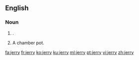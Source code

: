 {{also|Jerry}}
==English==

===Noun===
{{en-noun|jerries}}

# {{alternative capitalization of|Jerry|lang=en|nodot=1}} {{gloss|derogatory: German}}.
# {{context|British|slang|lang=en}} A chamber pot.

[[fa:jerry]]
[[fr:jerry]]
[[ko:jerry]]
[[ku:jerry]]
[[ml:jerry]]
[[pt:jerry]]
[[vi:jerry]]
[[zh:jerry]]